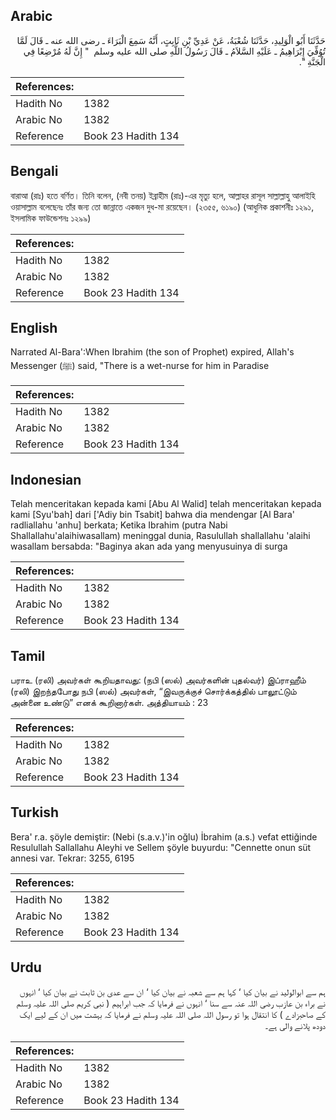 ## Arabic


<div dir="rtl" lang="ar" style={{fontSize:'larger',backgroundColor:'#f8f9fa',padding:20}}>
حَدَّثَنَا أَبُو الْوَلِيدِ، حَدَّثَنَا شُعْبَةُ، عَنْ عَدِيِّ بْنِ ثَابِتٍ، أَنَّهُ سَمِعَ الْبَرَاءَ ـ رضى الله عنه ـ قَالَ لَمَّا تُوُفِّيَ إِبْرَاهِيمُ ـ عَلَيْهِ السَّلاَمُ ـ قَالَ رَسُولُ اللَّهِ صلى الله عليه وسلم ‏ "‏ إِنَّ لَهُ مُرْضِعًا فِي الْجَنَّةِ ‏"‏‏.‏
</div>
<div style={{backgroundColor:'#f8f9fa',padding:20, marginBottom: 10}}><table> <thead> <tr> <th>References:</th> <th></th> </tr> </thead> <tbody><tr><td>Hadith No</td><td>1382</td></tr><tr><td>Arabic No</td><td>1382</td></tr><tr><td>Reference</td><td>Book 23 Hadith 134</td></tr></tbody></table></div>

## Bengali


<div dir="ltr" lang="bn" style={{fontSize:'larger',backgroundColor:'#f8f9fa',padding:20}}>
বারাআ (রাঃ) হতে বর্ণিত। তিনি বলেন, (নবী তনয়) ইব্রাহীম (রাঃ)-এর মৃত্যু হলে, আল্লাহর রাসূল সাল্লাল্লাহু আলাইহি ওয়াসাল্লাম বলেছেনঃ তাঁর জন্য তো জান্নাতে একজন দুধ-মা রয়েছেন। (২৩৫৫, ৬১৯০) (আধুনিক প্রকাশনীঃ ১২৯১, ইসলামিক ফাউন্ডেশনঃ ১২৯৯)
</div>
<div style={{backgroundColor:'#f8f9fa',padding:20, marginBottom: 10}}><table> <thead> <tr> <th>References:</th> <th></th> </tr> </thead> <tbody><tr><td>Hadith No</td><td>1382</td></tr><tr><td>Arabic No</td><td>1382</td></tr><tr><td>Reference</td><td>Book 23 Hadith 134</td></tr></tbody></table></div>

## English


<div dir="ltr" lang="en" style={{fontSize:'larger',backgroundColor:'#f8f9fa',padding:20}}>
Narrated Al-Bara':When Ibrahim (the son of Prophet) expired, Allah's Messenger (ﷺ) said, "There is a wet-nurse for him in Paradise
</div>
<div style={{backgroundColor:'#f8f9fa',padding:20, marginBottom: 10}}><table> <thead> <tr> <th>References:</th> <th></th> </tr> </thead> <tbody><tr><td>Hadith No</td><td>1382</td></tr><tr><td>Arabic No</td><td>1382</td></tr><tr><td>Reference</td><td>Book 23 Hadith 134</td></tr></tbody></table></div>

## Indonesian


<div dir="ltr" lang="id" style={{fontSize:'larger',backgroundColor:'#f8f9fa',padding:20}}>
Telah menceritakan kepada kami [Abu Al Walid] telah menceritakan kepada kami [Syu'bah] dari ['Adiy bin Tsabit] bahwa dia mendengar [Al Bara' radliallahu 'anhu] berkata; Ketika Ibrahim (putra Nabi Shallallahu'alaihiwasallam) meninggal dunia, Rasulullah shallallahu 'alaihi wasallam bersabda: "Baginya akan ada yang menyusuinya di surga
</div>
<div style={{backgroundColor:'#f8f9fa',padding:20, marginBottom: 10}}><table> <thead> <tr> <th>References:</th> <th></th> </tr> </thead> <tbody><tr><td>Hadith No</td><td>1382</td></tr><tr><td>Arabic No</td><td>1382</td></tr><tr><td>Reference</td><td>Book 23 Hadith 134</td></tr></tbody></table></div>

## Tamil


<div dir="ltr" lang="ta" style={{fontSize:'larger',backgroundColor:'#f8f9fa',padding:20}}>
பராஉ (ரலி) அவர்கள் கூறியதாவது: (நபி (ஸல்) அவர்களின் புதல்வர்) இப்ராஹீம் (ரலி) இறந்தபோது நபி (ஸல்) அவர்கள், “இவருக்குச் சொர்க்கத்தில் பாலூட்டும் அன்னை உண்டு” எனக் கூறினார்கள். அத்தியாயம் : 23
</div>
<div style={{backgroundColor:'#f8f9fa',padding:20, marginBottom: 10}}><table> <thead> <tr> <th>References:</th> <th></th> </tr> </thead> <tbody><tr><td>Hadith No</td><td>1382</td></tr><tr><td>Arabic No</td><td>1382</td></tr><tr><td>Reference</td><td>Book 23 Hadith 134</td></tr></tbody></table></div>

## Turkish


<div dir="ltr" lang="tr" style={{fontSize:'larger',backgroundColor:'#f8f9fa',padding:20}}>
Bera' r.a. şöyle demiştir: (Nebi (s.a.v.)'in oğlu) İbrahim (a.s.) vefat ettiğinde Resulullah Sallallahu Aleyhi ve Sellem şöyle buyurdu: "Cennette onun süt annesi var. Tekrar: 3255, 6195
</div>
<div style={{backgroundColor:'#f8f9fa',padding:20, marginBottom: 10}}><table> <thead> <tr> <th>References:</th> <th></th> </tr> </thead> <tbody><tr><td>Hadith No</td><td>1382</td></tr><tr><td>Arabic No</td><td>1382</td></tr><tr><td>Reference</td><td>Book 23 Hadith 134</td></tr></tbody></table></div>

## Urdu


<div dir="rtl" lang="ur" style={{fontSize:'larger',backgroundColor:'#f8f9fa',padding:20}}>
ہم سے ابوالولید نے بیان کیا ‘ کہا ہم سے شعبہ نے بیان کیا ‘ ان سے عدی بن ثابت نے بیان کیا ‘ انہوں نے براء بن عازب رضی اللہ عنہ سے سنا ‘ انہوں نے فرمایا کہ جب ابراہیم ( نبی کریم صلی اللہ علیہ وسلم کے صاحبزادے ) کا انتقال ہوا تو رسول اللہ صلی اللہ علیہ وسلم نے فرمایا کہ بہشت میں ان کے لیے ایک دودھ پلانے والی ہے۔
</div>
<div style={{backgroundColor:'#f8f9fa',padding:20, marginBottom: 10}}><table> <thead> <tr> <th>References:</th> <th></th> </tr> </thead> <tbody><tr><td>Hadith No</td><td>1382</td></tr><tr><td>Arabic No</td><td>1382</td></tr><tr><td>Reference</td><td>Book 23 Hadith 134</td></tr></tbody></table></div>